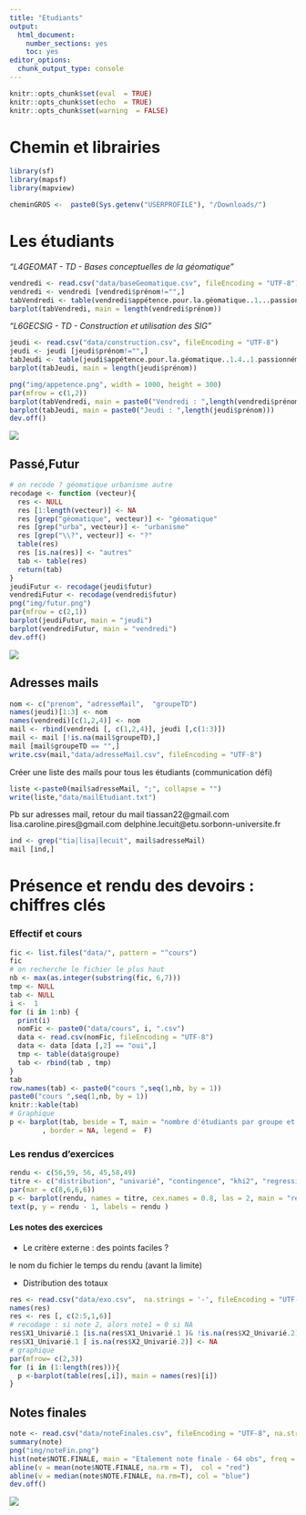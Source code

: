```yaml
---
title: "Etudiants"
output:
  html_document:
    number_sections: yes
    toc: yes
editor_options:
  chunk_output_type: console
---
```


```r
knitr::opts_chunk$set(eval  = TRUE)
knitr::opts_chunk$set(echo  = TRUE)
knitr::opts_chunk$set(warning  = FALSE)
``` 



# Chemin et librairies



```r
library(sf)
library(mapsf)
library(mapview)
```


```r
cheminGROS <-  paste0(Sys.getenv("USERPROFILE"), "/Downloads/")
```



# Les étudiants

*"L4GEOMAT - TD - Bases conceptuelles de la géomatique"*

```r
vendredi <- read.csv("data/baseGeomatique.csv", fileEncoding = "UTF-8")
vendredi <- vendredi [vendredi$prénom!="",]
tabVendredi <- table(vendredi$appétence.pour.la.géomatique..1...passionnément..4...pas.du.tout.)
barplot(tabVendredi, main = length(vendredi$prénom))
```


*"L6GECSIG - TD - Construction et utilisation des SIG"*

```r
jeudi <- read.csv("data/construction.csv", fileEncoding = "UTF-8")
jeudi <- jeudi [jeudi$prénom!="",]
tabJeudi <- table(jeudi$appétence.pour.la.géomatique..1.4..1.passionnément..4.pas.du.tout.)
barplot(tabJeudi, main = length(jeudi$prénom))
```


```r
png("img/appetence.png", width = 1000, height = 300)
par(mfrow = c(1,2))
barplot(tabVendredi, main = paste0("Vendredi : ",length(vendredi$prénom)))
barplot(tabJeudi, main = paste0("Jeudi : ",length(jeudi$prénom)))
dev.off()
```


![](img/appetence.png)


## Passé,Futur

```r
# on recode ? géomatique urbanisme autre
recodage <- function (vecteur){
  res <- NULL
  res [1:length(vecteur)] <- NA
  res [grep("géomatique", vecteur)] <- "géomatique"
  res [grep("urba", vecteur)] <- "urbanisme"
  res [grep("\\?", vecteur)] <- "?"
  table(res)
  res [is.na(res)] <- "autres"
  tab <- table(res)
  return(tab)
}
jeudiFutur <- recodage(jeudi$futur)
vendrediFutur <- recodage(vendredi$futur)
png("img/futur.png")
par(mfrow = c(2,1))
barplot(jeudiFutur, main = "jeudi")
barplot(vendrediFutur, main = "vendredi")
dev.off()
```

![](img/futur.png)

## Adresses mails

```r
nom <- c("prenom", "adresseMail",  "groupeTD")
names(jeudi)[1:3] <- nom
names(vendredi)[c(1,2,4)] <- nom
mail <- rbind(vendredi [, c(1,2,4)], jeudi [,c(1:3)])
mail <- mail [!is.na(mail$groupeTD),]
mail [mail$groupeTD == "",]
write.csv(mail,"data/adresseMail.csv", fileEncoding = "UTF-8")
```


Créer une liste des mails pour tous les étudiants
(communication défi)

```r
liste <-paste0(mail$adresseMail, ";", collapse = "")
write(liste,"data/mailEtudiant.txt")
```


Pb sur adresses mail, retour du mail
tiassan22@gmail.com
lisa.caroline.pires@gmail.com
delphine.lecuit@etu.sorbonn-universite.fr


```r
ind <- grep("tia|lisa|lecuit", mail$adresseMail)
mail [ind,]
```






# Présence et rendu des devoirs : chiffres clés

### Effectif et cours

```r
fic <- list.files("data/", pattern = "^cours")
fic
# on recherche le fichier le plus haut
nb <- max(as.integer(substring(fic, 6,7)))
tmp <- NULL
tab <- NULL
i <-  1
for (i in 1:nb) {
  print(i)
  nomFic <- paste0("data/cours", i, ".csv")
  data <- read.csv(nomFic, fileEncoding = "UTF-8")
  data <- data [data [,2] == "oui",]
  tmp <- table(data$groupe)
  tab <- rbind(tab , tmp)
}
tab
row.names(tab) <- paste0("cours ",seq(1,nb, by = 1))
paste0("cours ",seq(1,nb, by = 1))
knitr::kable(tab)
# Graphique
p <- barplot(tab, beside = T, main = "nombre d'étudiants par groupe et par cours", xlab = "groupe", ylab = "nb", col = terrain.colors(nb) 
        , border = NA, legend =  F)

```





### Les rendus d'exercices



```r
rendu <- c(56,59, 56, 45,58,49)
titre <- c("distribution", "univarié", "contingence", "khi2", "regression", "1er script")
par(mar = c(8,6,6,6))
p <- barplot(rendu, names = titre, cex.names = 0.8, las = 2, main = "rendu devoirs (effectif 75 étudiants environ)", border = NA)
text(p, y = rendu - 1, labels = rendu )
```


#### Les notes des exercices


- Le critère externe : des points faciles ?

le nom du fichier
le temps du rendu (avant la limite)

- Distribution des totaux

```r
res <- read.csv("data/exo.csv",  na.strings = '-', fileEncoding = "UTF-8")
names(res)
res <- res [, c(2:5,1,6)]
# recodage : si note 2, alors note1 = 0 si NA
res$X1_Univarié.1 [is.na(res$X1_Univarié.1 )& !is.na(res$X2_Univarié.2)] <- 0
res$X1_Univarié.1 [ is.na(res$X2_Univarié.2)] <- NA
# graphique
par(mfrow= c(2,3))
for (i in (1:length(res))){
  p <-barplot(table(res[,i]), main = names(res)[i])
}
```




## Notes finales



```r
note <- read.csv("data/noteFinales.csv", fileEncoding = "UTF-8", na.strings = c("EN ATTENTE", "NA","-"), dec = ",")
summary(note)
png("img/noteFin.png")
hist(note$NOTE.FINALE, main = "Etalement note finale - 64 obs", freq = T, border = NA)
abline(v = mean(note$NOTE.FINALE, na.rm = T),  col = "red")
abline(v = median(note$NOTE.FINALE, na.rm=T), col = "blue")
dev.off()
```

![](img/noteFin.png)

